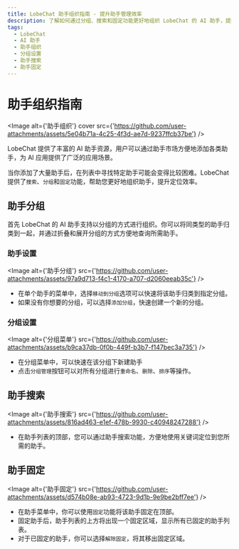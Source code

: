 ```yaml
---
title: LobeChat 助手组织指南 - 提升助手管理效率
description: 了解如何通过分组、搜索和固定功能更好地组织 LobeChat 的 AI 助手，提升助手管理效率和定位效率。
tags:
  - LobeChat
  - AI 助手
  - 助手组织
  - 分组设置
  - 助手搜索
  - 助手固定
---
```


# 助手组织指南

<Image
  alt={'助手组织'}
  cover
  src={'https://github.com/user-attachments/assets/5e04b71a-4c25-4f3d-ae7d-9237ffcb37be'}
/>

LobeChat 提供了丰富的 AI 助手资源，用户可以通过助手市场方便地添加各类助手，为 AI 应用提供了广泛的应用场景。

当你添加了大量助手后，在列表中寻找特定助手可能会变得比较困难。LobeChat 提供了`搜索`、`分组`和`固定`功能，帮助您更好地组织助手，提升定位效率。

## 助手分组

首先 LobeChat 的 AI 助手支持以分组的方式进行组织。你可以将同类型的助手归类到一起，并通过折叠和展开分组的方式方便地查询所需助手。

### 助手设置

<Image
  alt={'助手分组'}
  src={'https://github.com/user-attachments/assets/97a9d713-f4c1-4170-a707-d2060eeab35c'}
/>

- 在单个助手的菜单中，选择`移动到分组`选项可以快速将该助手归类到指定分组。
- 如果没有你想要的分组，可以选择`添加分组`，快速创建一个新的分组。

### 分组设置

<Image
  alt={'分组菜单'}
  src={'https://github.com/user-attachments/assets/b9ca37db-0f0b-449f-b3b7-f147bec3a735'}
/>

- 在分组菜单中，可以快速在该分组下新建助手
- 点击`分组管理`按钮可以对所有分组进行`重命名`、`删除`、`排序`等操作。

## 助手搜索

<Image
  alt={'助手搜索'}
  src={'https://github.com/user-attachments/assets/816ad463-e1ef-478b-9930-c40948247288'}
/>

- 在助手列表的顶部，您可以通过助手搜索功能，方便地使用关键词定位到您所需的助手。

## 助手固定

<Image
  alt={'助手固定'}
  src={'https://github.com/user-attachments/assets/d574b08e-ab93-4723-9d1b-9e9be2bff7ee'}
/>

- 在助手菜单中，你可以使用`固定`功能将该助手固定在顶部。
- 固定助手后，助手列表的上方将出现一个固定区域，显示所有已固定的助手列表。
- 对于已固定的助手，你可以选择`解除固定`，将其移出固定区域。
